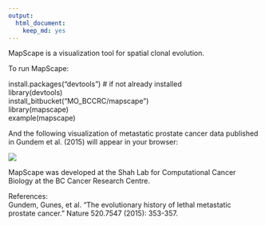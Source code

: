 ```yaml
---
output: 
  html_document: 
    keep_md: yes
---
```


MapScape is a visualization tool for spatial clonal evolution.

To run MapScape:

install.packages("devtools") # if not already installed  
library(devtools)  
install_bitbucket("MO_BCCRC/mapscape")  
library(mapscape)  
example(mapscape)  

And the following visualization of metastatic prostate cancer data published in Gundem et al. (2015) will appear in your browser:

![](mapscape_htmlwidget-6977.png)

MapScape was developed at the Shah Lab for Computational Cancer Biology at the BC Cancer Research Centre.
 
References:  
Gundem, Gunes, et al. "The evolutionary history of lethal metastatic prostate cancer." Nature 520.7547 (2015): 353-357.